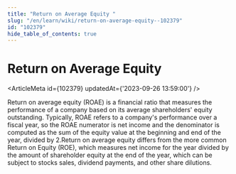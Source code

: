```yaml
---
title: "Return on Average Equity "
slug: "/en/learn/wiki/return-on-average-equity--102379"
id: "102379"
hide_table_of_contents: true
---
```



# Return on Average Equity 

<ArticleMeta id={102379} updatedAt={'2023-09-26 13:59:00'} />
<div className='border-solid border-b border-t-0 my-4 border-[var(--ifm-color-gray-300)]' />

Return on average equity (ROAE) is a financial ratio that measures the performance of a company based on its average shareholders' equity outstanding. Typically, ROAE refers to a company's performance over a fiscal year, so the ROAE numerator is net income and the denominator is computed as the sum of the equity value at the beginning and end of the year, divided by 2.Return on average equity differs from the more common Return on Equity (ROE), which measures net income for the year divided by the amount of shareholder equity at the end of the year, which can be subject to stocks sales, dividend payments, and other share dilutions.
